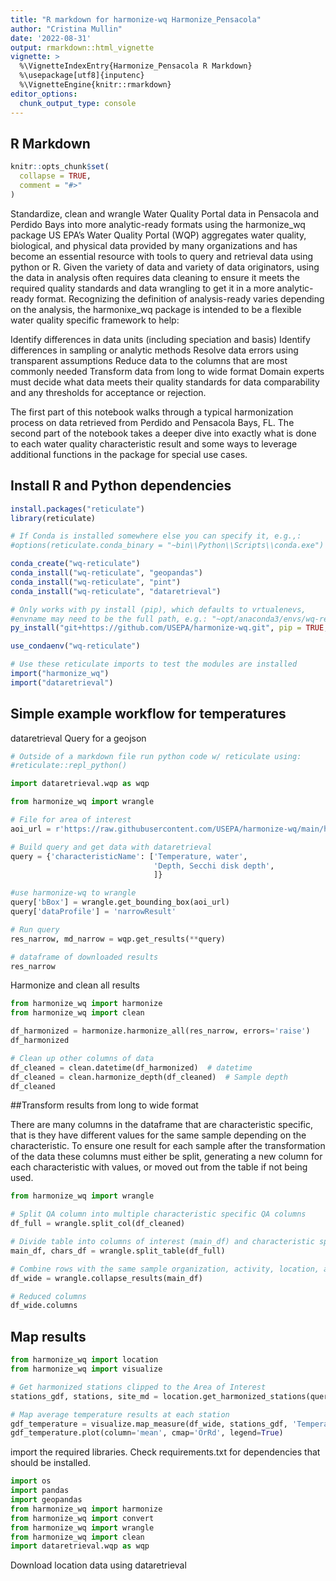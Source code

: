 ```yaml
---
title: "R markdown for harmonize-wq Harmonize_Pensacola"
author: "Cristina Mullin"
date: '2022-08-31'
output: rmarkdown::html_vignette
vignette: >
  %\VignetteIndexEntry{Harmonize_Pensacola R Markdown}
  %\usepackage[utf8]{inputenc}
  %\VignetteEngine{knitr::rmarkdown}
editor_options: 
  chunk_output_type: console
---
```


## R Markdown
```r
knitr::opts_chunk$set(
  collapse = TRUE,
  comment = "#>"
)
```

Standardize, clean and wrangle Water Quality Portal data in Pensacola and Perdido Bays into more analytic-ready formats using the harmonize_wq package
US EPA’s Water Quality Portal (WQP) aggregates water quality, biological, and physical data provided by many organizations and has become an essential resource with tools to query and retrieval data using python or R. Given the variety of data and variety of data originators, using the data in analysis often requires data cleaning to ensure it meets the required quality standards and data wrangling to get it in a more analytic-ready format. Recognizing the definition of analysis-ready varies depending on the analysis, the harmonixe_wq package is intended to be a flexible water quality specific framework to help:

Identify differences in data units (including speciation and basis)
Identify differences in sampling or analytic methods
Resolve data errors using transparent assumptions
Reduce data to the columns that are most commonly needed
Transform data from long to wide format
Domain experts must decide what data meets their quality standards for data comparability and any thresholds for acceptance or rejection.

The first part of this notebook walks through a typical harmonization process on data retrieved from Perdido and Pensacola Bays, FL. The second part of the notebook takes a deeper dive into exactly what is done to each water quality characteristic result and some ways to leverage additional functions in the package for special use cases.

## Install R and Python dependencies
```r

install.packages("reticulate")
library(reticulate)

# If Conda is installed somewhere else you can specify it, e.g.,:
#options(reticulate.conda_binary = "~bin\\Python\\Scripts\\conda.exe")

conda_create("wq-reticulate")
conda_install("wq-reticulate", "geopandas")
conda_install("wq-reticulate", "pint")
conda_install("wq-reticulate", "dataretrieval")

# Only works with py install (pip), which defaults to vrtualenevs,
#envname may need to be the full path, e.g.: "~opt/anaconda3/envs/wq-reticulate"
py_install("git+https://github.com/USEPA/harmonize-wq.git", pip = TRUE, envname = "~opt/anaconda3/envs/wq-reticulate")

use_condaenv("wq-reticulate")

# Use these reticulate imports to test the modules are installed
import("harmonize_wq")
import("dataretrieval")

```

## Simple example workflow for temperatures

dataretrieval Query for a geojson
```python

# Outside of a markdown file run python code w/ reticulate using:
#reticulate::repl_python()

import dataretrieval.wqp as wqp

from harmonize_wq import wrangle

# File for area of interest
aoi_url = r'https://raw.githubusercontent.com/USEPA/harmonize-wq/main/harmonize_wq/tests/data/PPBays_NCCA.geojson'

# Build query and get data with dataretrieval
query = {'characteristicName': ['Temperature, water',
                                'Depth, Secchi disk depth',
                                ]}

#use harmonize-wq to wrangle
query['bBox'] = wrangle.get_bounding_box(aoi_url)
query['dataProfile'] = 'narrowResult'

# Run query
res_narrow, md_narrow = wqp.get_results(**query) 

# dataframe of downloaded results
res_narrow
```

Harmonize and clean all results

```python
from harmonize_wq import harmonize
from harmonize_wq import clean

df_harmonized = harmonize.harmonize_all(res_narrow, errors='raise')
df_harmonized

# Clean up other columns of data
df_cleaned = clean.datetime(df_harmonized)  # datetime
df_cleaned = clean.harmonize_depth(df_cleaned)  # Sample depth
df_cleaned
```


##Transform results from long to wide format

There are many columns in the dataframe that are characteristic specific, that is they have different values for the same sample depending on the characteristic. To ensure one result for each sample after the transformation of the data these columns must either be split, generating a new column for each characteristic with values, or moved out from the table if not being used.

```python
from harmonize_wq import wrangle

# Split QA column into multiple characteristic specific QA columns
df_full = wrangle.split_col(df_cleaned)

# Divide table into columns of interest (main_df) and characteristic specific metadata (chars_df)
main_df, chars_df = wrangle.split_table(df_full)

# Combine rows with the same sample organization, activity, location, and datetime
df_wide = wrangle.collapse_results(main_df)

# Reduced columns
df_wide.columns
```

## Map results

```python
from harmonize_wq import location
from harmonize_wq import visualize

# Get harmonized stations clipped to the Area of Interest
stations_gdf, stations, site_md = location.get_harmonized_stations(query, aoi=aoi_url)

# Map average temperature results at each station
gdf_temperature = visualize.map_measure(df_wide, stations_gdf, 'Temperature')
gdf_temperature.plot(column='mean', cmap='OrRd', legend=True)
```

import the required libraries. Check requirements.txt for dependencies that should be installed.
```python
import os
import pandas
import geopandas
from harmonize_wq import harmonize
from harmonize_wq import convert
from harmonize_wq import wrangle
from harmonize_wq import clean
import dataretrieval.wqp as wqp
```

Download location data using dataretrieval
```python

```

